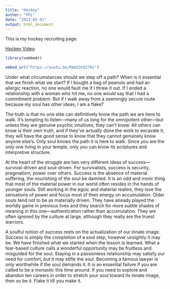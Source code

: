 ```yaml
---
title: "Hockey"
author: "PFL"
date: "2023-02-01"
output: html_document
---
```


This is my hockey recruiting page.

[Hockey Video]()

```r
library(vembedr)

embed_url("https://youtu.be/RbmS3tQJ7Os")
```



Under what circumstances should we step off a path? When is it essential that we finish what we start? If I bought a bag of peanuts and had an allergic reaction, no one would fault me if I threw it out. If I ended a relationship with a woman who hit me, no one would say that I had a commitment problem. But if I walk away from a seemingly secure route because my soul has other ideas, I am a flake?

The truth is that no one else can definitively know the path we are here to walk. It’s tempting to listen—many of us long for the omnipotent other—but unless they are genuine psychic intuitives, they can’t know. All others can know is their own truth, and if they’ve actually done the work to excavate it, they will have the good sense to know that they cannot genuinely know anyone else’s. Only soul knows the path it is here to walk. Since you are the only one living in your temple, only you can know its scriptures and interpretive structure.

At the heart of the struggle are two very different ideas of success—survival-driven and soul-driven. For survivalists, success is security, pragmatism, power over others. Success is the absence of material suffering, the nourishing of the soul be damned. It is an odd and ironic thing that most of the material power in our world often resides in the hands of younger souls. Still working in the egoic and material realms, they love the sensations of power and focus most of their energy on accumulation. Older souls tend not to be as materially driven. They have already played the worldly game in previous lives and they search for more subtle shades of meaning in this one—authentication rather than accumulation. They are often ignored by the culture at large, although they really are the truest warriors.

A soulful notion of success rests on the actualization of our innate image. Success is simply the completion of a soul step, however unsightly it may be. We have finished what we started when the lesson is learned. What a fear-based culture calls a wonderful opportunity may be fruitless and misguided for the soul. Staying in a passionless relationship may satisfy our need for comfort, but it may stifle the soul. Becoming a famous lawyer is only worthwhile if the soul demands it. It is an essential failure if you are called to be a monastic this time around. If you need to explore and abandon ten careers in order to stretch your soul toward its innate image, then so be it. Flake it till you make it.